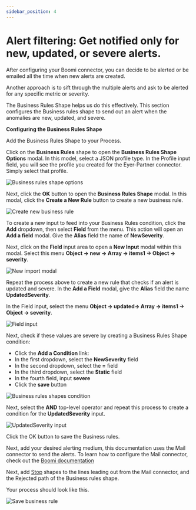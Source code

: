 ```yaml
---
sidebar_position: 4
---
```


# Alert filtering: Get notified only for new, updated, or severe alerts. 

After configuring your Boomi connector, you can decide to be alerted or be emailed all the time when new alerts are created.

Another approach is to sift through the multiple alerts and ask to be alerted for any specific metric or severity. 

The Business Rules Shape helps us do this effectively. This section configures the Business rules shape to send out an alert when the anomalies are new, updated, and severe.

**Configuring the Business Rules Shape**

Add the Business Rules Shape to your Process.

Click on the **Business Rules** shape to open the **Business Rules Shape Options** modal. In this model, select a JSON profile type. In the Profile input field, you will see the profile you created for the Eyer-Partner connector. Simply select that profile.



![Business rules shape options](./img/image4.png)




Next, click the **OK** button to open the **Business Rules Shape** modal. In this modal, click the **Create a New Rule** button to create a new business rule.



![Create new business rule](./img/image3.png)


To create a new input to feed into your Business Rules condition, click the **Add** dropdown, then select **Field** from the menu. This action will open an **Add a field** modal. Give the **Alias** field the name of **NewSeverity**.

Next, click on the **Field** input area to open a **New Input** modal within this modal. Select this menu **Object -> new -> Array -> items1 -> Object -> severity**.



![New import modal](./img/image18.png)


Repeat the process above to create a new rule that checks if an alert is updated and severe. In the **Add a Field** modal, give the **Alias** field the name **UpdatedSeverity**.

In the Field input, select the menu **Object -> updated-> Array -> items1 -> Object -> severity**.



![Field input](./img/image5.png)


Next, check if these values are severe by creating a Business Rules Shape condition:



* Click the **Add a Condition** link:
* In the first dropdown, select the **NewSeverity** field
* In the second dropdown, select the **=** field
* In the third dropdown, select the **Static** field
* In the fourth field, input **severe**
* Click the **save** button



![Business rules shapes condition](./img/image20.png)


Next, select the **AND** top-level operator and repeat this process to create a condition for the **UpdatedSeverity** input.



![UpdatedSeverity input](./img/image9.png)



Click the OK button to save the Business rules. 


Next, add your desired alerting medium, this documentation uses the Mail connector to send the alerts. To learn how to configure the Mail connector, check out the [Boomi documentation](https://help.boomi.com/docs/atomsphere/integration/connectors/r-atm-mail_connector_4e32e771-5351-4e2c-b1fd-d7bd1bd82f1a/#:~:text=Use%20the%20Mail%20connector%20to,exchanging%20data%20between%20trading%20partners.)


Next, add [Stop](https://help.boomi.com/docs/atomsphere/integration/process%20building/r-atm-stop_shape_d4dda1a9-8687-4418-8a3d-afe5f9174bc1/) shapes to the lines leading out from the Mail connector, and the Rejected path of the Business rules shape. 

Your process should look like this.


![Save business rule](./img/image6.png)

